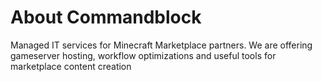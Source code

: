 # About Commandblock

Managed IT services for Minecraft Marketplace partners. We are offering gameserver hosting, workflow optimizations and useful tools for marketplace content creation
